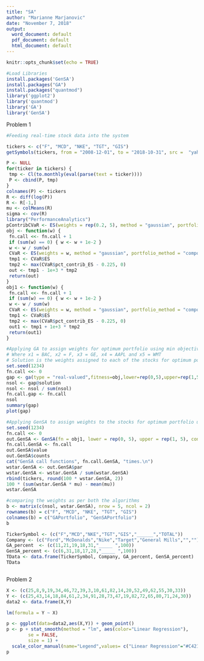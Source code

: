 ---
title: "SA"
author: "Marianne Marjanovic"
date: "November 7, 2018"
output:
  word_document: default
  pdf_document: default
  html_document: default
---

```{r, eval = TRUE}
knitr::opts_chunk$set(echo = TRUE)

#Load Libraries
install.packages('GenSA')
install.packages("GA")
install.packages("quantmod")
library('ggplot2')
library('quantmod')
library('GA')
library('GenSA')

```


Problem 1

```{r}
#Feeding real-time stock data into the system

tickers <- c("F", "MCD", "NKE", "TGT", "GIS")
getSymbols(tickers, from = "2008-12-01", to = "2018-10-31", src =  "yahoo", adjust =  TRUE)

P <- NULL
for(ticker in tickers) {
 tmp <- Cl(to.monthly(eval(parse(text = ticker))))
 P <- cbind(P, tmp)
}
colnames(P) <- tickers
R <- diff(log(P))
R <- R[-1,]
mu <- colMeans(R)
sigma <- cov(R)
library("PerformanceAnalytics")
pContribCVaR <- ES(weights = rep(0.2, 5), method = "gaussian", portfolio_method = "component", mu = mu, sigma = sigma)$pct_contrib_ES
obj <- function(w) {
 fn.call <<- fn.call + 1
 if (sum(w) == 0) { w <- w + 1e-2 }
 w <- w / sum(w)
 CVaR <- ES(weights = w, method = "gaussian", portfolio_method = "component", mu = mu, sigma = sigma)
 tmp1 <- CVaR$ES
 tmp2 <- max(CVaR$pct_contrib_ES - 0.225, 0)
 out <- tmp1 - 1e+3 * tmp2
 return(out)
}
obj1 <- function(w) {
 fn.call <<- fn.call + 1
 if (sum(w) == 0) { w <- w + 1e-2 }
 w <- w / sum(w)
 CVaR <- ES(weights = w, method = "gaussian", portfolio_method = "component", mu = mu, sigma = sigma)
 tmp1 <- CVaR$ES
 tmp2 <- max(CVaR$pct_contrib_ES - 0.225, 0)
 out1 <- tmp1 + 1e+3 * tmp2
 return(out1)
}
```


```{r}
#Applying GA to assign weights for optimum portfolio using min objective
# Where x1 = BAC, x2 = F, x3 = GE, x4 = AAPL and x5 = WMT
# Solution is the weights assigned to each of the stocks for optimum portfolio
set.seed(1234)
fn.call <<- 0
gap <- ga(type = "real-valued",fitness=obj,lower=rep(0,5),upper=rep(1,5), popSize = 50,maxiter = 150, pcrossover = 0.75, pmutation = 0.1)
nsol <- gap@solution
nsol <- nsol / sum(nsol)
fn.call.gap <- fn.call
nsol
summary(gap)
plot(gap)
```

```{r}
#Applying GenSA to assign weights to the stocks for optimum portfolio using max objective
set.seed(1234)
fn.call <<- 0
out.GenSA <- GenSA(fn = obj1, lower = rep(0, 5), upper = rep(1, 5), control = list(smooth = FALSE, max.call = 3000))
fn.call.GenSA <- fn.call
out.GenSA$value
out.GenSA$counts
cat("GenSA call functions", fn.call.GenSA, "times.\n")
wstar.GenSA <- out.GenSA$par
wstar.GenSA <- wstar.GenSA / sum(wstar.GenSA)
rbind(tickers, round(100 * wstar.GenSA, 2))
100 * (sum(wstar.GenSA * mu) - mean(mu))
wstar.GenSA


```

```{r}
#comparing the weights as per both the algorithms
b <- matrix(c(nsol, wstar.GenSA), nrow = 5, ncol = 2)
rownames(b) = c("F", "MCD", "NKE", "TGT", "GIS")
colnames(b) = c("GAPortfolio", "GenSAPortfolio")
b

TickerSymbol <- (c("F","MCD","NKE","TGT","GIS","______","TOTAL"))
Company <- (c("Ford","McDonalds","Nike","Target","General Mills","",""))
GA_percent  <- (c(11,21,19,18,31,"_____ ",100))
GenSA_percent <- (c(6,31,18,17,28,"_____ ",100))
TData <- data.frame(TickerSymbol, Company, GA_percent, GenSA_percent) 
TData



```






Problem 2

```{r cars}
X <- (c(25,8,9,19,34,46,72,39,3,10,61,82,14,20,52,49,62,55,30,33))
Y <- (c(25,43,14,18,84,61,2,34,91,28,73,47,19,82,72,65,80,71,24,30))
data2 <- data.frame(X,Y)

lm(formula = Y ~ X)

p <- ggplot(data=data2,aes(X,Y)) + geom_point()
p <- p + stat_smooth(method = "lm", aes(color="Linear Regression"),
        se = FALSE,
        size = 1) +
  scale_color_manual(name="Legend",values= c("Linear Regression"="#C42126")) + ggtitle("Line Plots")
p




```


